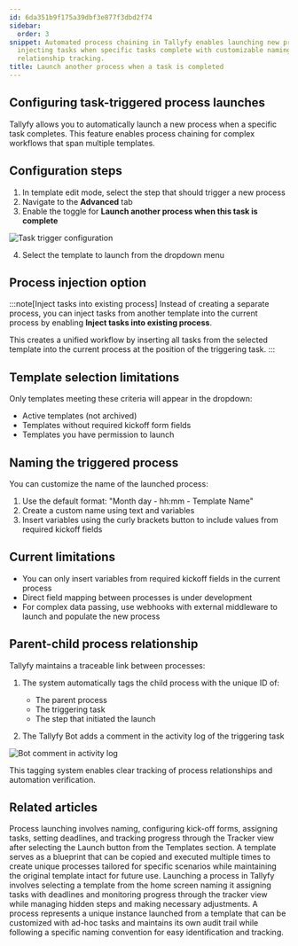 ```yaml
---
id: 6da351b9f175a39dbf3e877f3dbd2f74
sidebar:
  order: 3
snippet: Automated process chaining in Tallyfy enables launching new processes or
  injecting tasks when specific tasks complete with customizable naming and parent-child
  relationship tracking.
title: Launch another process when a task is completed
---
```


## Configuring task-triggered process launches

Tallyfy allows you to automatically launch a new process when a specific task completes. This feature enables process chaining for complex workflows that span multiple templates.

## Configuration steps

1. In template edit mode, select the step that should trigger a new process
2. Navigate to the **Advanced** tab
3. Enable the toggle for **Launch another process when this task is complete**

![Task trigger configuration](https://screenshots.tallyfy.com/tallyfy%2Fpro%2Fdesktop-light-launch-process-when-task-completed.png)

4. Select the template to launch from the dropdown menu

## Process injection option

:::note[Inject tasks into existing process]
Instead of creating a separate process, you can inject tasks from another template into the current process by enabling **Inject tasks into existing process**.

This creates a unified workflow by inserting all tasks from the selected template into the current process at the position of the triggering task.
:::

## Template selection limitations

Only templates meeting these criteria will appear in the dropdown:
* Active templates (not archived)
* Templates without required kickoff form fields
* Templates you have permission to launch

## Naming the triggered process

You can customize the name of the launched process:

1. Use the default format: "Month day - hh:mm - Template Name"
2. Create a custom name using text and variables
3. Insert variables using the curly brackets button to include values from required kickoff fields

## Current limitations

* You can only insert variables from required kickoff fields in the current process
* Direct field mapping between processes is under development
* For complex data passing, use webhooks with external middleware to launch and populate the new process

## Parent-child process relationship

Tallyfy maintains a traceable link between processes:

1. The system automatically tags the child process with the unique ID of:
   * The parent process
   * The triggering task
   * The step that initiated the launch

2. The Tallyfy Bot adds a comment in the activity log of the triggering task

![Bot comment in activity log](https://screenshots.tallyfy.com/tallyfy/pro/desktop-light-show-bot-comment.png)

This tagging system enables clear tracking of process relationships and automation verification.


## Related articles
<CardGrid>
<LinkTitleCard header="<b>Tutorials > Launch a process</b>" href="/products/pro/tutorials/your-first-process/" > Process launching involves naming, configuring kick-off forms, assigning tasks, setting deadlines, and tracking progress through the Tracker view after selecting the Launch button from the Templates section. </LinkTitleCard>
<LinkTitleCard header="<b>Pro > Launching</b>" href="/products/pro/launching/" > A template serves as a blueprint that can be copied and executed multiple times to create unique processes tailored for specific scenarios while maintaining the original template intact for future use. </LinkTitleCard>
<LinkTitleCard header="<b>Launching > Launch manually</b>" href="/products/pro/launching/how-can-i-launch-a-process-in-tallyfy/" > Launching a process in Tallyfy involves selecting a template from the home screen naming it assigning tasks with deadlines and monitoring progress through the tracker view while managing hidden steps and making necessary adjustments. </LinkTitleCard>
<LinkTitleCard header="<b>Tracking And Tasks > More about processes</b>" href="/products/pro/tracking-and-tasks/processes/" > A process represents a unique instance launched from a template that can be customized with ad-hoc tasks and maintains its own audit trail while following a specific naming convention for easy identification and tracking. </LinkTitleCard>
</CardGrid>